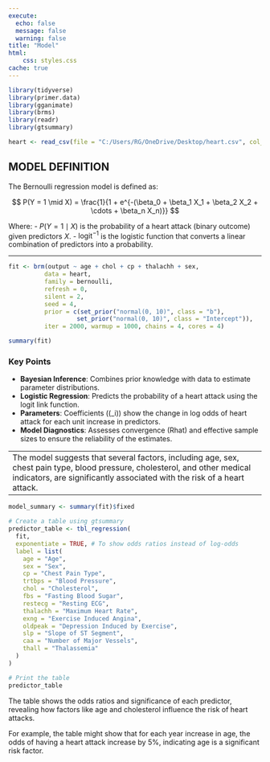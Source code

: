 ```yaml
---
execute: 
  echo: false
  message: false
  warning: false
title: "Model"
html:
    css: styles.css
cache: true
---
```



```r
library(tidyverse)
library(primer.data)
library(gganimate)
library(brms)
library(readr)
library(gtsummary)
```

```r
heart <- read_csv(file = "C:/Users/RG/OneDrive/Desktop/heart.csv", col_names = TRUE, show_col_types = FALSE)
```
## MODEL DEFINITION

The Bernoulli regression model is defined as:

$$
P(Y = 1 \mid X) = \frac{1}{1 + e^{-(\beta_0 + \beta_1 X_1 + \beta_2 X_2 + \cdots + \beta_n X_n)}}
$$

Where:
- $P(Y = 1 \mid X)$ is the probability of a heart attack (binary outcome) given predictors $X$.
- $\text{logit}^{-1}$ is the logistic function that converts a linear combination of predictors into a probability.

-------------

```r
fit <- brm(output ~ age + chol + cp + thalachh + sex,
          data = heart,
          family = bernoulli,
          refresh = 0,
          silent = 2,
          seed = 4,
          prior = c(set_prior("normal(0, 10)", class = "b"),
                   set_prior("normal(0, 10)", class = "Intercept")),
          iter = 2000, warmup = 1000, chains = 4, cores = 4)

summary(fit)

```


### Key Points
- **Bayesian Inference**: Combines prior knowledge with data to estimate parameter distributions.
- **Logistic Regression**: Predicts the probability of a heart attack using the logit link function.
- **Parameters**: Coefficients (\(\beta_i\)) show the change in log odds of heart attack for each unit increase in predictors.
- **Model Diagnostics**: Assesses convergence (Rhat) and effective sample sizes to ensure the reliability of the estimates.

---------
The model suggests that several factors, including age, sex, chest pain type, blood pressure, cholesterol, and other medical indicators, are significantly associated with the risk of a heart attack.
---------
```r
model_summary <- summary(fit)$fixed

# Create a table using gtsummary
predictor_table <- tbl_regression(
  fit,
  exponentiate = TRUE, # To show odds ratios instead of log-odds
  label = list(
    age = "Age",
    sex = "Sex",
    cp = "Chest Pain Type",
    trtbps = "Blood Pressure",
    chol = "Cholesterol",
    fbs = "Fasting Blood Sugar",
    restecg = "Resting ECG",
    thalachh = "Maximum Heart Rate",
    exng = "Exercise Induced Angina",
    oldpeak = "Depression Induced by Exercise",
    slp = "Slope of ST Segment",
    caa = "Number of Major Vessels",
    thall = "Thalassemia"
  )
)

# Print the table
predictor_table
```

The table shows the odds ratios and significance of each predictor, revealing how factors like age and cholesterol influence the risk of heart attacks.

For example, the table might show that for each year increase in age, the odds of having a heart attack increase by 5%, indicating age is a significant risk factor.
